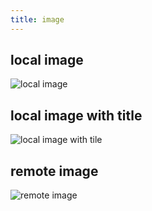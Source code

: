 ```yaml
---
title: image
---
```


## local image

![local image](./Ghostscript_Tiger.svg)

## local image with title

![local image with tile](./Ghostscript_Tiger.svg "test")

## remote image

![remote image](https://upload.wikimedia.org/wikipedia/commons/f/fd/Ghostscript_Tiger.svg)
